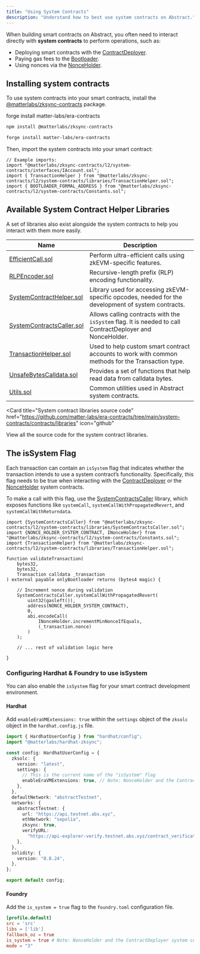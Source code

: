 ```yaml
---
title: "Using System Contracts"
description: "Understand how to best use system contracts on Abstract."
---
```


When building smart contracts on Abstract, you often need to interact directly with **system contracts**
to perform operations, such as:

- Deploying smart contracts with the [ContractDeployer](/how-abstract-works/system-contracts/list-of-system-contracts#contractdeployer).
- Paying gas fees to the [Bootloader](/how-abstract-works/system-contracts/bootloader).
- Using nonces via the [NonceHolder](/how-abstract-works/system-contracts/list-of-system-contracts#nonceholder).

## Installing system contracts

To use system contracts into your smart contracts, install the
[@matterlabs/zksync-contracts](https://www.npmjs.com/package/@matterlabs/zksync-contracts) package.

forge install matter-labs/era-contracts

<CodeGroup>

```bash Hardhat
npm install @matterlabs/zksync-contracts
```

```bash Foundry
forge install matter-labs/era-contracts
```

</CodeGroup>

Then, import the system contracts into your smart contract:

```solidity
// Example imports:
import "@matterlabs/zksync-contracts/l2/system-contracts/interfaces/IAccount.sol";
import { TransactionHelper } from "@matterlabs/zksync-contracts/l2/system-contracts/libraries/TransactionHelper.sol";
import { BOOTLOADER_FORMAL_ADDRESS } from "@matterlabs/zksync-contracts/l2/system-contracts/Constants.sol";
```

## Available System Contract Helper Libraries

A set of libraries also exist alongside the system contracts to help you interact with them more easily.

| Name                                                                                                                                               | Description                                                                                               |
| -------------------------------------------------------------------------------------------------------------------------------------------------- | --------------------------------------------------------------------------------------------------------- |
| [EfficientCall.sol](https://github.com/matter-labs/era-contracts/blob/main/system-contracts/contracts/libraries/EfficientCall.sol)                 | Perform ultra-efficient calls using zkEVM-specific features.                                              |
| [RLPEncoder.sol](https://github.com/matter-labs/era-contracts/blob/main/system-contracts/contracts/libraries/RLPEncoder.sol)                       | Recursive-length prefix (RLP) encoding functionality.                                                     |
| [SystemContractHelper.sol](https://github.com/matter-labs/era-contracts/blob/main/system-contracts/contracts/libraries/SystemContractHelper.sol)   | Library used for accessing zkEVM-specific opcodes, needed for the development of system contracts.        |
| [SystemContractsCaller.sol](https://github.com/matter-labs/era-contracts/blob/main/system-contracts/contracts/libraries/SystemContractsCaller.sol) | Allows calling contracts with the `isSystem` flag. It is needed to call ContractDeployer and NonceHolder. |
| [TransactionHelper.sol](https://github.com/matter-labs/era-contracts/blob/main/system-contracts/contracts/libraries/TransactionHelper.sol)         | Used to help custom smart contract accounts to work with common methods for the Transaction type.         |
| [UnsafeBytesCalldata.sol](https://github.com/matter-labs/era-contracts/blob/main/system-contracts/contracts/libraries/UnsafeBytesCalldata.sol)     | Provides a set of functions that help read data from calldata bytes.                                      |
| [Utils.sol](https://github.com/matter-labs/era-contracts/blob/main/system-contracts/contracts/libraries/Utils.sol)                                 | Common utilities used in Abstract system contracts.                                                       |

<Card
  title="System contract libraries source code"
  href="https://github.com/matter-labs/era-contracts/tree/main/system-contracts/contracts/libraries"
  icon="github"
>
  View all the source code for the system contract libraries.
</Card>

## The isSystem Flag

Each transaction can contain an `isSystem` flag that indicates whether the transaction
intends to use a system contract&rsquo;s functionality. Specifically, this flag needs to be true
when interacting with the [ContractDeployer](/how-abstract-works/system-contracts/list-of-system-contracts#contractdeployer)
or the [NonceHolder](/how-abstract-works/system-contracts/list-of-system-contracts#nonceholder) system contracts.

To make a call with this flag, use the [SystemContractsCaller](https://github.com/matter-labs/era-contracts/blob/main/system-contracts/contracts/libraries/SystemContractsCaller.sol)
library, which exposes functions like `systemCall`, `systemCallWithPropagatedRevert`, and `systemCallWithReturndata`.

<Accordion title="Example transaction using the isSystem flag">

```solidity
import {SystemContractsCaller} from "@matterlabs/zksync-contracts/l2/system-contracts/libraries/SystemContractsCaller.sol";
import {NONCE_HOLDER_SYSTEM_CONTRACT, INonceHolder} from "@matterlabs/zksync-contracts/l2/system-contracts/Constants.sol";
import {TransactionHelper} from "@matterlabs/zksync-contracts/l2/system-contracts/libraries/TransactionHelper.sol";

function validateTransaction(
    bytes32,
    bytes32,
    Transaction calldata _transaction
) external payable onlyBootloader returns (bytes4 magic) {

    // Increment nonce during validation
    SystemContractsCaller.systemCallWithPropagatedRevert(
        uint32(gasleft()),
        address(NONCE_HOLDER_SYSTEM_CONTRACT),
        0,
        abi.encodeCall(
            INonceHolder.incrementMinNonceIfEquals,
            (_transaction.nonce)
        )
    );

    // ... rest of validation logic here

}
```

</Accordion>

### Configuring Hardhat & Foundry to use isSystem

You can also enable the `isSystem` flag for your smart contract development environment.

#### Hardhat

Add `enableEraVMExtensions: true` within the `settings` object of the `zksolc` object in the `hardhat.config.js` file.

<Accordion title="View Hardhat configuration">

```typescript
import { HardhatUserConfig } from "hardhat/config";
import "@matterlabs/hardhat-zksync";

const config: HardhatUserConfig = {
  zksolc: {
    version: "latest",
    settings: {
      // This is the current name of the "isSystem" flag
      enableEraVMExtensions: true, // Note: NonceHolder and the ContractDeployer system contracts can only be called with a special isSystem flag as true
    },
  },
  defaultNetwork: "abstractTestnet",
  networks: {
    abstractTestnet: {
      url: "https://api.testnet.abs.xyz",
      ethNetwork: "sepolia",
      zksync: true,
      verifyURL:
        "https://api-explorer-verify.testnet.abs.xyz/contract_verification",
    },
  },
  solidity: {
    version: "0.8.24",
  },
};

export default config;
```

</Accordion>

#### Foundry

Add the `is_system = true` flag to the `foundry.toml` configuration file.

<Accordion title="View Foundry configuration">

```toml
[profile.default]
src = 'src'
libs = ['lib']
fallback_oz = true
is_system = true # Note: NonceHolder and the ContractDeployer system contracts can only be called with a special isSystem flag as true
mode = "3"
```

</Accordion>
